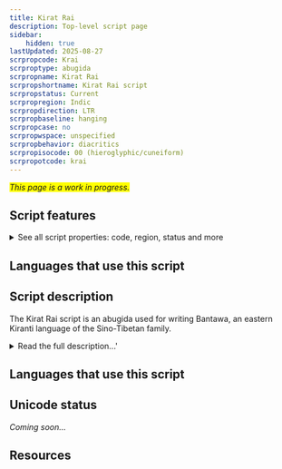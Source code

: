 ```yaml
---
title: Kirat Rai
description: Top-level script page
sidebar:
    hidden: true
lastUpdated: 2025-08-27
scrpropcode: Krai
scrproptype: abugida
scrpropname: Kirat Rai
scrpropshortname: Kirat Rai script
scrpropstatus: Current
scrpropregion: Indic
scrpropdirection: LTR
scrpropbaseline: hanging
scrpropcase: no
scrpropwspace: unspecified
scrpropbehavior: diacritics
scrpropisocode: 00 (hieroglyphic/cuneiform)
scrpropotcode: krai
---
```


<span style='background-color:yellow'>_This page is a work in progress._</span>


## Script features

<details>
<summary> See all script properties: code, region, status and more</summary>
<ScriptInfo />
</details>

## Languages that use this script

<WsList script='Krai' wsMax='5' />

## Script description

The Kirat Rai script is an abugida used for writing Bantawa, an eastern Kiranti language of the Sino-Tibetan family.

<details>
<summary>Read the full description...'</summary>Bantawa is spoken in Sikkim and Nepal by almost 400,000 people. The script appears to be a modification of [Khambu Rai](/scrlang/script-qa06), which is used for writing the same language.

Kirat Rai is written with thirty-one consonant letters each containing an inherent /a/ vowel, seven vowel diacritics for changing the inherent vowel, a virama for cancelling the inherent vowel, and a vowel carrier which can be used in combination with the vowel diacritics for writing word-initial vowels.

_This script is not currently recognized by the [ISO 15924 standard](http://www.unicode.org/iso15924/), but is included in ScriptSource for research purposes. If you have any information on this script, please add the information to this site. Your contributions can be a great help in refining and expanding the ISO 15924 standard. The [Script Encoding Initiative](http://www.linguistics.berkeley.edu/sei/) is working to support the inclusion of this script in the standard, and contributions here will support their efforts._
</details>

## Languages that use this script

<WsList script='Krai' wsMax='5' />

## Unicode status

_Coming soon..._

## Resources

<ScriptResources detailSummary='seemore' />

